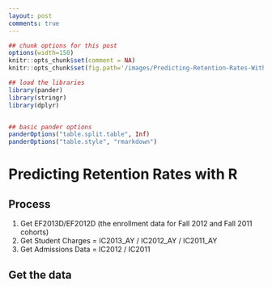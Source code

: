 ```yaml
---
layout: post
comments: true
---
```



```r

## chunk options for this post
options(width=150)
knitr::opts_chunk$set(comment = NA) 
knitr::opts_chunk$set(fig.path='/images/Predicting-Retention-Rates-With-R-')

## load the libraries
library(pander)
library(stringr)
library(dplyr)


## basic pander options
panderOptions("table.split.table", Inf)
panderOptions("table.style", "rmarkdown")


```


# Predicting Retention Rates with R


## Process

1. Get EF2013D/EF2012D (the enrollment data for Fall 2012 and Fall 2011 cohorts)  
2. Get Student Charges = IC2013_AY / IC2012_AY / IC2011_AY  
3. Get Admissions Data = IC2012 / IC2011

## Get the data  



